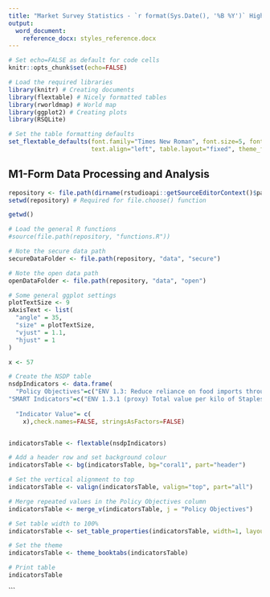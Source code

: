 ```yaml
---
title: "Market Survey Statistics - `r format(Sys.Date(), '%B %Y')` Highlights"
output: 
  word_document:
    reference_docx: styles_reference.docx
---
```


```r
# Set echo=FALSE as default for code cells
knitr::opts_chunk$set(echo=FALSE)

# Load the required libraries
library(knitr) # Creating documents
library(flextable) # Nicely formatted tables
library(rworldmap) # World map
library(ggplot2) # Creating plots
library(RSQLite)

# Set the table formatting defaults
set_flextable_defaults(font.family="Times New Roman", font.size=5, font.color="black",
                       text.align="left", table.layout="fixed", theme_fun="theme_booktabs")
```

## M1-Form Data Processing and Analysis

```r

repository <- file.path(dirname(rstudioapi::getSourceEditorContext()$path), "..", "..")
setwd(repository) # Required for file.choose() function

getwd()

# Load the general R functions
#source(file.path(repository, "functions.R"))

# Note the secure data path
secureDataFolder <- file.path(repository, "data", "secure")

# Note the open data path
openDataFolder <- file.path(repository, "data", "open")

# Some general ggplot settings
plotTextSize <- 9
xAxisText <- list(
  "angle" = 35,
  "size" = plotTextSize,
  "vjust" = 1.1,
  "hjust" = 1
)

```

```r
x <- 57

# Create the NSDP table
nsdpIndicators <- data.frame(
  "Policy Objectives"=c("ENV 1.3: Reduce reliance on food imports through import substitution for food products that can be produced domestically"),
"SMART Indicators"=c("ENV 1.3.1 (proxy) Total value per kilo of Staples, Vegetables and Fruits from Port Vila Central Market)"),
                       
  "Indicator Value"= c(
    x),check.names=FALSE, stringsAsFactors=FALSE)


indicatorsTable <- flextable(nsdpIndicators)

# Add a header row and set background colour
indicatorsTable <- bg(indicatorsTable, bg="coral1", part="header")

# Set the vertical alignment to top
indicatorsTable <- valign(indicatorsTable, valign="top", part="all")

# Merge repeated values in the Policy Objectives column
indicatorsTable <- merge_v(indicatorsTable, j = "Policy Objectives")

# Set table width to 100%
indicatorsTable <- set_table_properties(indicatorsTable, width=1, layout="autofit")

# Set the theme
indicatorsTable <- theme_booktabs(indicatorsTable)

# Print table
indicatorsTable
```



```

